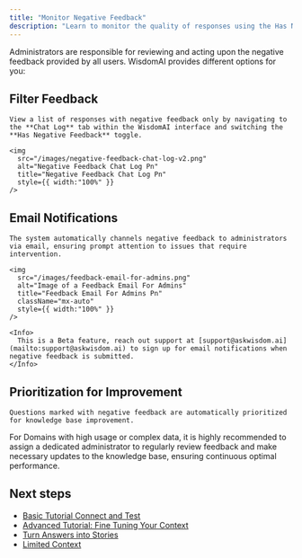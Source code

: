 ```yaml
---
title: "Monitor Negative Feedback"
description: "Learn to monitor the quality of responses using the Has Negative Feedback switch."
---
```


Administrators are responsible for reviewing and acting upon the negative feedback provided by all users. WisdomAI provides different options for you:

## Filter Feedback
    View a list of responses with negative feedback only by navigating to the **Chat Log** tab within the WisdomAI interface and switching the **Has Negative Feedback** toggle.

    <img
      src="/images/negative-feedback-chat-log-v2.png"
      alt="Negative Feedback Chat Log Pn"
      title="Negative Feedback Chat Log Pn"
      style={{ width:"100%" }}
    />
  
  ## Email Notifications
    The system automatically channels negative feedback to administrators via email, ensuring prompt attention to issues that require intervention.

    <img
      src="/images/feedback-email-for-admins.png"
      alt="Image of a Feedback Email For Admins"
      title="Feedback Email For Admins Pn"
      className="mx-auto"
      style={{ width:"100%" }}
    />

    <Info>
      This is a Beta feature, reach out support at [support@askwisdom.ai](mailto:support@askwisdom.ai) to sign up for email notifications when negative feedback is submitted.
    </Info>

## Prioritization for Improvement
    Questions marked with negative feedback are automatically prioritized for knowledge base improvement.

<Note>
  For Domains with high usage or complex data, it is highly recommended to assign a dedicated administrator to regularly review feedback and make necessary updates to the knowledge base, ensuring continuous optimal performance.
</Note>

## Next steps

- [Basic Tutorial Connect and Test](/setting-up-wisdom-ai/basic-tutorial-connect-and-test)
- [Advanced Tutorial: Fine Tuning Your Context](/setting-up-wisdom-ai/advanced-tutorial-fine-tuning-your-context)
- [Turn Answers into Stories](/using-wisdom-ai-everyday/turn-answers-into-stories)
- [Limited Context](/setting-up-wisdom-ai/feedback-mechanisms/limited-context)